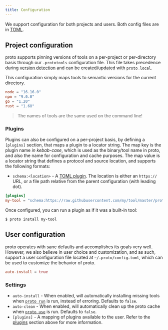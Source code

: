 ```yaml
---
title: Configuration
---
```



<HeaderLabel text="1 min" />

We support configuration for both projects and users. Both config files are in
[TOML](https://toml.io/en/).

## Project configuration

proto supports pinning versions of tools on a per-project or per-directory basis through our
`.prototools` configuration file. This file takes precedence during [version detection](./detection)
and can be created/updated with [`proto local`](./commands/local).

This configuration simply maps tools to semantic versions for the current directory.

```toml title=".prototools"
node = "16.16.0"
npm = "9.0.0"
go = "1.20"
rust = "1.68"
```

> The names of tools are the same used on the command line!

### Plugins

Plugins can also be configured on a per-project basis, by defining a `[plugins]` section, that maps
a plugin to a locator string. The map key is the plugin name _in kebab-case_, which is used as the
binary/tool name in proto, and also the name for configuration and cache purposes. The map value is
a locator string that defines a protocol and source location, and supports the following formats:

- `schema:<location>` - A [TOML plugin](./plugins#toml-plugin). The location is either an `https://`
  URL, or a file path relative from the parent configuration (with leading dot).

```toml title=".prototools"
[plugins]
my-tool = "schema:https://raw.githubusercontent.com/my/tool/master/proto-plugin.toml"
```

Once configured, you can run a plugin as if it was a built-in tool:

```shell
$ proto install my-tool
```

## User configuration

proto operates with sane defaults and accomplishes its goals very well. However, we also believe in
user choice and customization, and as such, support a user configuration file located at
`~/.proto/config.toml`, which can be used to customize the behavior of proto.

```toml title="~/.proto/config.toml"
auto-install = true
```

### Settings

- `auto-install` - When enabled, will automatically installing missing tools when
  [`proto run`](./commands/run) is run, instead of erroring. Defaults to `false`.
- `auto-clean` - When enabled, will automatically clean up the proto cache when
  [`proto use`](./commands/use) is run. Defaults to `false`.
- `[plugins]` - A mapping of plugins available to the user. Refer to the [plugins](#plugins) section
  above for more information.
